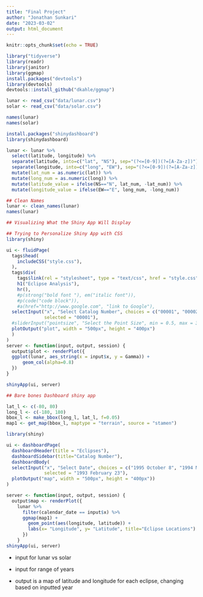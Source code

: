 ```yaml
---
title: "Final Project"
author: "Jonathan Sunkari"
date: "2023-03-02"
output: html_document
---
```


```r
knitr::opts_chunk$set(echo = TRUE)
```

```r
library("tidyverse")
library(readr)
library(janitor)
library(ggmap)
install.packages("devtools")
library(devtools)
devtools::install_github("dkahle/ggmap")
```

```r
lunar <- read_csv("data/lunar.csv")
solar <- read_csv("data/solar.csv")
```

```r
names(lunar)
names(solar)
```
```r
install.packages("shinydashboard")
library(shinydashboard)
```

```r
lunar <- lunar %>% 
  select(latitude, longitude) %>% 
  separate(latitude, into=c("lat", "NS"), sep="(?<=[0-9])(?=[A-Za-z])") %>% 
  separate(longitude, into=c("long", "EW"), sep="(?<=[0-9])(?=[A-Za-z])") %>% 
  mutate(lat_num = as.numeric(lat)) %>% 
  mutate(long_num = as.numeric(long)) %>% 
  mutate(latitude_value = ifelse(NS=="N", lat_num, -lat_num)) %>% 
  mutate(longitude_value = ifelse(EW=="E", long_num, -long_num)) 
```


```r
## Clean Names
lunar <- clean_names(lunar)
names(lunar)
```


```r
## Visualizing What the Shiny App Will Display


```


```r
## Trying to Personalize Shiny App with CSS
library(shiny)

ui <- fluidPage(
  tags$head(
    includeCSS("style.css"),
  ),
  tags$div(
    tags$link(rel = "stylesheet", type = "text/css", href = "style.css"),
    h1("Eclipse Analysis"),
    hr(),
    #p(strong("bold font "), em("italic font")),
    #p(code("code block")),
    #a(href="http://www.google.com", "link to Google"),
  selectInput("x", "Select Catalog Number", choices = c("00001", "00002", "00003", "00004"),
              selected = "00001"),
  #sliderInput("pointsize", "Select the Point Size", min = 0.5, max = 3, value = 1, step = 0.5),
  plotOutput("plot", width = "500px", height = "400px")
  )
)
server <- function(input, output, session) {
  output$plot <- renderPlot({
  ggplot(lunar, aes_string(x = input$x, y = Gamma)) +
      geom_col(alpha=0.8)
  })
}

shinyApp(ui, server)
```


```r
## Bare bones Dashboard shiny app 

lat_l <- c(-80, 80)
long_l <- c(-180, 180)
bbox_l <- make_bbox(long_l, lat_l, f=0.05)
map1 <- get_map(bbox_l, maptype = "terrain", source = "stamen")

library(shiny)

ui <- dashboardPage(
  dashboardHeader(title = "Eclipses"),
  dashboardSidebar(title="Catalog Number"),
  dashboardBody(
  selectInput("x", "Select Date", choices = c("1995 October 8", "1994 March 6", "1994 August 29", "1993 February 23"),
              selected = "1993 February 23"),
  plotOutput("map", width = "500px", height = "400px"))
)

server <- function(input, output, session) {
  output$map <- renderPlot({
    lunar %>%
      filter(calendar_date == input$x) %>%
      ggmap(map1) + 
        geom_point(aes(longitude, latitude)) +
        labs(x= "Longitude", y= "Latitude", title="Eclipse Locations")
      })
    }
shinyApp(ui, server)
```

- input for lunar vs solar
- input for range of years

- output is a map of latitude and longitude for each eclipse, changing based on inputted year
